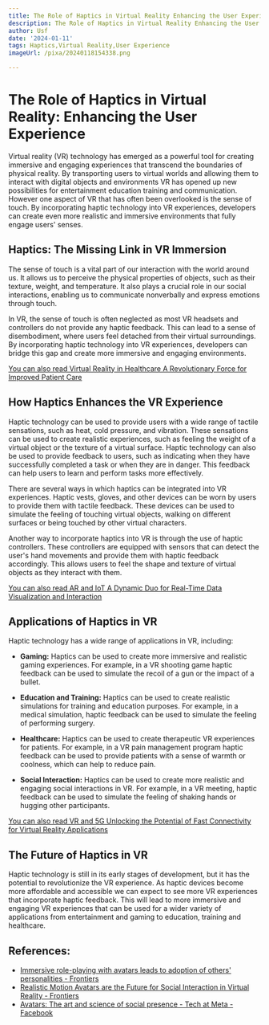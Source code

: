 ```yaml
---
title: The Role of Haptics in Virtual Reality Enhancing the User Experience
description: The Role of Haptics in Virtual Reality Enhancing the User Experience
author: Usf
date: '2024-01-11'
tags: Haptics,Virtual Reality,User Experience
imageUrl: /pixa/20240118154338.png

---
```

# The Role of  Haptics in Virtual  Reality:  Enhancing  the User Experience

Virtual reality  (VR)  technology has emerged as a powerful tool  for creating immersive and engaging  experiences that transcend the boundaries of physical reality. By transporting  users to virtual worlds and allowing them to interact with digital objects and environments VR has opened up  new possibilities for entertainment education training and communication. However one aspect of VR that has often been overlooked is the sense of touch. By incorporating haptic technology into VR experiences,  developers can create even more realistic and immersive environments that fully engage users' senses.

## Haptics: The Missing  Link in VR Immersion

The sense of touch is a  vital part of our interaction with the world around  us. It allows us to perceive the physical properties of objects, such  as their  texture, weight,  and temperature. It also plays a crucial role in our  social interactions, enabling us to communicate nonverbally and express emotions through touch.

In VR, the sense of touch is often neglected as  most VR headsets and controllers do not provide any haptic  feedback. This can lead  to  a sense of disembodiment,  where users feel  detached from their virtual surroundings. By incorporating  haptic technology into VR experiences, developers can bridge  this gap and create more immersive and engaging environments.

[You  can also read Virtual Reality in Healthcare A Revolutionary Force  for Improved Patient Care](Virtual%20Reality%20in%20Healthcare%20A%20Revolutionary%20Force%20for%20Improved%20Patient%20Care)


## How Haptics Enhances the VR Experience

Haptic technology can be used to provide users with a wide range of tactile  sensations, such as heat,  cold pressure, and vibration. These sensations can be used to create realistic experiences, such as feeling the weight of a virtual object  or the  texture of a virtual surface. Haptic technology can also be used to provide feedback to users, such as indicating when they  have successfully completed a  task or when they are in danger. This feedback can help users to learn and  perform tasks more effectively.

There are several ways in which haptics can be integrated into VR experiences. Haptic vests, gloves, and other devices can be  worn by users to provide them with tactile feedback. These devices can be used to simulate the feeling of touching  virtual objects, walking on different surfaces or being touched by  other virtual characters.

Another way to incorporate haptics into VR  is through the use of haptic controllers. These controllers are equipped with sensors that can detect the user's hand movements and provide them with haptic feedback accordingly. This allows users to feel the shape and texture of virtual objects as they interact with them.

[You can also read AR and IoT A Dynamic Duo for Real-Time Data Visualization and Interaction](AR%20and%20IoT%20A%20Dynamic%20Duo%20for%20Real-Time%20Data%20Visualization%20and%20Interaction)


##  Applications of  Haptics in VR

Haptic  technology has a  wide range of applications  in VR, including:

* **Gaming:**  Haptics can be used to create more immersive and realistic gaming  experiences. For example, in a VR  shooting game haptic feedback can be used to simulate the recoil of a gun or the impact of a bullet.


* **Education and Training:** Haptics can be used to create  realistic simulations for training and education purposes. For example, in a medical simulation, haptic feedback can be used to simulate the feeling of performing surgery.


* **Healthcare:** Haptics  can  be used to create therapeutic  VR experiences  for patients. For example, in a  VR  pain management program haptic  feedback can be used to provide patients with a sense of warmth  or coolness, which can help to reduce  pain.


* **Social Interaction:** Haptics  can be used to create more realistic  and engaging social interactions in VR. For example, in  a VR meeting, haptic feedback can be  used to simulate the  feeling of shaking hands or hugging other participants.

[You can also read VR and 5G Unlocking the Potential of Fast Connectivity for Virtual Reality Applications](VR%20and%205G%20Unlocking%20the%20Potential%20of%20Fast%20Connectivity%20for%20Virtual%20Reality%20Applications)


## The Future of Haptics in VR

Haptic technology is still in its early stages of development,  but  it has the potential to revolutionize the VR experience. As haptic  devices become more  affordable and accessible we can expect to see more VR experiences that incorporate haptic feedback. This will lead  to more immersive and engaging VR experiences that can be used  for  a wider variety of applications from entertainment and gaming to education, training and healthcare.

## References:
- [Immersive role-playing with avatars leads to adoption of others' personalities - Frontiers](https://www.frontiersin.org/articles/10.3389/frvir.2023.1025526)
- [Realistic Motion Avatars are the Future for Social Interaction in Virtual Reality - Frontiers](https://www.frontiersin.org/articles/10.3389/frvir.2021.750729)
- [Avatars: The art and science of social presence - Tech at Meta - Facebook](https://tech.facebook.com/reality-labs/2019/4/avatars-the-art-and-science-of-social-presence/)
